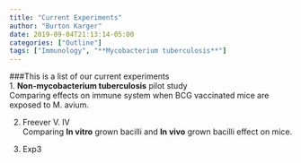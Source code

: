 ```yaml
---
title: "Current Experiments"
author: "Burton Karger"
date: 2019-09-04T21:13:14-05:00
categories: ["Outline"]
tags: ["Immunology", "**Mycobacterium tuberculosis**"]
---
```

###This is a list of our current experiments  
1. **Non-mycobacterium tuberculosis** pilot study  
Comparing effects on immune system when BCG vaccinated mice are exposed to M. avium.  

2. Freever V. IV  
Comparing **In vitro** grown bacilli and **In vivo** grown bacilli effect on mice. 

3. Exp3
